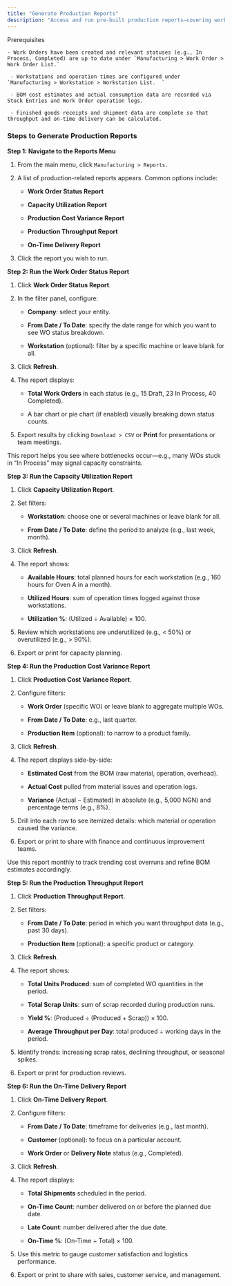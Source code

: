 ```yaml
---
title: "Generate Production Reports"
description: "Access and run pre-built production reports—covering work order status, capacity utilization, cost variance, and throughput—so you can monitor performance, identify bottlenecks, and drive continuous improvement in the CGIC App."
---
```


<Info>
  Prerequisites  

    - Work Orders have been created and relevant statuses (e.g., In Process, Completed) are up to date under `Manufacturing > Work Order > Work Order List.`  

     - Workstations and operation times are configured under `Manufacturing > Workstation > Workstation List.  `

     - BOM cost estimates and actual consumption data are recorded via Stock Entries and Work Order operation logs.  

     - Finished goods receipts and shipment data are complete so that throughput and on-time delivery can be calculated.
</Info>

### Steps to Generate Production Reports

**Step 1: Navigate to the Reports Menu**

1. From the main menu, click `Manufacturing > Reports.`  

2. A list of production-related reports appears. Common options include:  

   - **Work Order Status Report**  

   - **Capacity Utilization Report**  

   - **Production Cost Variance Report**  

   - **Production Throughput Report**  

   - **On-Time Delivery Report**  

3. Click the report you wish to run.

**Step 2: Run the Work Order Status Report**

1. Click **Work Order Status Report**.  

2. In the filter panel, configure:  

   - **Company**: select your entity.  

   - **From Date / To Date**: specify the date range for which you want to see WO status breakdown.  

   - **Workstation** (optional): filter by a specific machine or leave blank for all.  

3. Click **Refresh**.  

4. The report displays:  

   - **Total Work Orders** in each status (e.g., 15 Draft, 23 In Process, 40 Completed).  

   - A bar chart or pie chart (if enabled) visually breaking down status counts.  

5. Export results by clicking `Download > CSV` or **Print** for presentations or team meetings.

<Note>
  This report helps you see where bottlenecks occur—e.g., many WOs stuck in “In Process” may signal capacity constraints.
</Note>

**Step 3: Run the Capacity Utilization Report**

1. Click **Capacity Utilization Report**.  

2. Set filters:  

   - **Workstation**: choose one or several machines or leave blank for all.  

   - **From Date / To Date**: define the period to analyze (e.g., last week, month).  

3. Click **Refresh**.  

4. The report shows:  

   - **Available Hours**: total planned hours for each workstation (e.g., 160 hours for Oven A in a month).  

   - **Utilized Hours**: sum of operation times logged against those workstations.  

   - **Utilization %**: (Utilized ÷ Available) × 100.  

5. Review which workstations are underutilized (e.g., \< 50%) or overutilized (e.g., \> 90%).  

6. Export or print for capacity planning.

**Step 4: Run the Production Cost Variance Report**

1. Click **Production Cost Variance Report**.  

2. Configure filters:  

   - **Work Order** (specific WO) or leave blank to aggregate multiple WOs.  

   - **From Date / To Date**: e.g., last quarter.  

   - **Production Item** (optional): to narrow to a product family.  

3. Click **Refresh**.  

4. The report displays side-by-side:  

   - **Estimated Cost** from the BOM (raw material, operation, overhead).  

   - **Actual Cost** pulled from material issues and operation logs.  

   - **Variance** (Actual − Estimated) in absolute (e.g., 5,000 NGN) and percentage terms (e.g., 8%).  

5. Drill into each row to see itemized details: which material or operation caused the variance.  

6. Export or print to share with finance and continuous improvement teams.

<Tip>
  Use this report monthly to track trending cost overruns and refine BOM estimates accordingly.
</Tip>

**Step 5: Run the Production Throughput Report**

1. Click **Production Throughput Report**.  

2. Set filters:  

   - **From Date / To Date**: period in which you want throughput data (e.g., past 30 days).  

   - **Production Item** (optional): a specific product or category.  

3. Click **Refresh**.  

4. The report shows:  

   - **Total Units Produced**: sum of completed WO quantities in the period.  

   - **Total Scrap Units**: sum of scrap recorded during production runs.  

   - **Yield %**: (Produced ÷ (Produced \+ Scrap)) × 100.  

   - **Average Throughput per Day**: total produced ÷ working days in the period.  

5. Identify trends: increasing scrap rates, declining throughput, or seasonal spikes.  

6. Export or print for production reviews.

**Step 6: Run the On-Time Delivery Report**

1. Click **On-Time Delivery Report**.  

2. Configure filters:  

   - **From Date / To Date**: timeframe for deliveries (e.g., last month).  

   - **Customer** (optional): to focus on a particular account.  

   - **Work Order** or **Delivery Note** status (e.g., Completed).  

3. Click **Refresh**.  

4. The report displays:  

   - **Total Shipments** scheduled in the period.  

   - **On-Time Count**: number delivered on or before the planned due date.  

   - **Late Count**: number delivered after the due date.  

   - **On-Time %**: (On-Time ÷ Total) × 100.  

5. Use this metric to gauge customer satisfaction and logistics performance.  

6. Export or print to share with sales, customer service, and management.